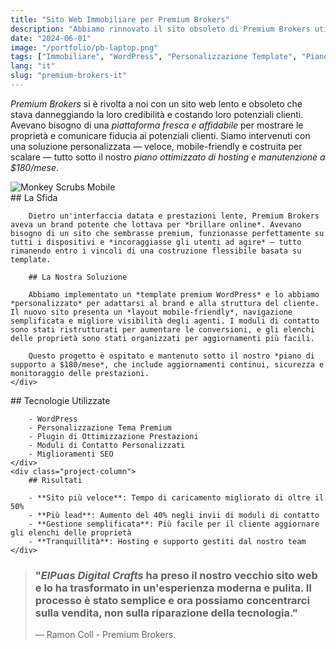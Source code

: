 ```yaml
---
title: "Sito Web Immobiliare per Premium Brokers"
description: "Abbiamo rinnovato il sito obsoleto di Premium Brokers utilizzando un template WordPress personalizzato."
date: "2024-06-01"
image: "/portfolio/pb-laptop.png"
tags: ["Immobiliare", "WordPress", "Personalizzazione Template", "Piano di Manutenzione + Hosting"]
lang: "it"
slug: "premium-brokers-it"
---
```



*Premium Brokers* si è rivolta a noi con un sito web lento e obsoleto che stava danneggiando la loro credibilità e costando loro potenziali clienti. Avevano bisogno di una *piattaforma fresca e affidabile* per mostrare le proprietà e comunicare fiducia ai potenziali clienti. Siamo intervenuti con una soluzione personalizzata — veloce, mobile-friendly e costruita per scalare — tutto sotto il nostro *piano ottimizzato di hosting e manutenzione a $180/mese*.

<div class="project-gallery">
    <div class="project-gallery-item">
        <Image src={image} width={727} height={1470} alt="Monkey Scrubs Mobile" loading="lazy" decoding="async" />
    </div>
    <div class="project-gallery-content">
        ## La Sfida

        Dietro un'interfaccia datata e prestazioni lente, Premium Brokers aveva un brand potente che lottava per *brillare online*. Avevano bisogno di un sito che sembrasse premium, funzionasse perfettamente su tutti i dispositivi e *incoraggiasse gli utenti ad agire* — tutto rimanendo entro i vincoli di una costruzione flessibile basata su template.

        ## La Nostra Soluzione

        Abbiamo implementato un *template premium WordPress* e lo abbiamo *personalizzato* per adattarsi al brand e alla struttura del cliente. Il nuovo sito presenta un *layout mobile-friendly*, navigazione semplificata e migliore visibilità degli agenti. I moduli di contatto sono stati ristrutturati per aumentare le conversioni, e gli elenchi delle proprietà sono stati organizzati per aggiornamenti più facili.

        Questo progetto è ospitato e mantenuto sotto il nostro *piano di supporto a $180/mese*, che include aggiornamenti continui, sicurezza e monitoraggio delle prestazioni.
    </div>
</div>

<div class="project-columns">
    <div class="project-column">
        ## Tecnologie Utilizzate

        - WordPress
        - Personalizzazione Tema Premium
        - Plugin di Ottimizzazione Prestazioni
        - Moduli di Contatto Personalizzati
        - Miglioramenti SEO
    </div>
    <div class="project-column">
        ## Risultati

        - **Sito più veloce**: Tempo di caricamento migliorato di oltre il 50%
        - **Più lead**: Aumento del 40% negli invii di moduli di contatto
        - **Gestione semplificata**: Più facile per il cliente aggiornare gli elenchi delle proprietà
        - **Tranquillità**: Hosting e supporto gestiti dal nostro team
    </div>
</div>



> ### "*ElPuas Digital Crafts* ha preso il nostro vecchio sito web e lo ha trasformato in un'esperienza moderna e pulita. Il processo è stato semplice e ora possiamo concentrarci sulla vendita, non sulla riparazione della tecnologia."
> 
> — Ramon Coll - Premium Brokers. 